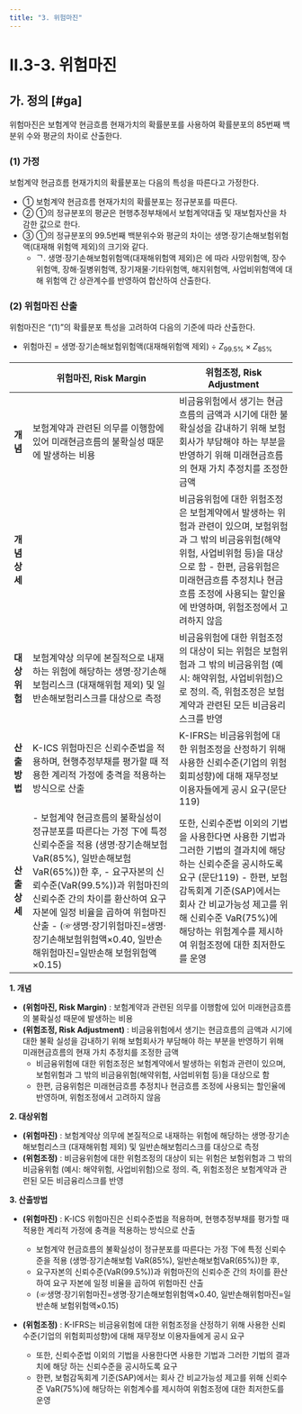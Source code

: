 ```yaml
---
title: "3. 위험마진"
---
```


# II.3-3. 위험마진
## 가. 정의 [#ga]

위험마진은 보험계약 현금흐름 현재가치의 확률분포를 사용하여 확률분포의 85번째 백분위 수와 평균의 차이로 산출한다.
### (1) 가정
보험계약 현금흐름 현재가치의 확률분포는 다음의 특성을 따른다고 가정한다.
- ① 보험계약 현금흐름 현재가치의 확률분포는 정규분포를 따른다.
- ② ①의 정규분포의 평균은 현행추정부채에서 보험계약대출 및 재보험자산을 차감한 값으로 한다.
- ③ ①의 정규분포의 99.5번째 백분위수와 평균의 차이는 생명·장기손해보험위험액(대재해 위험액 제외)의 크기와 같다.
  - ᄀ. 생명·장기손해보험위험액(대재해위험액 제외)은 <OverlayDemo id="4_2-1_나" /> 에 따라 사망위험액, 장수 위험액, 장해·질병위험액, 장기재물·기타위험액, 해지위험액, 사업비위험액에 대해 위험액 간 상관계수를 반영하여 합산하여 산출한다.

### (2) 위험마진 산출
위험마진은 “(1)”의 확률분포 특성을 고려하여 다음의 기준에 따라 산출한다.
- 위험마진 = 생명·장기손해보험위험액(대재해위험액 제외) ÷ $Z_{99.5\%} \times Z_{85\%}$

<Accordion title="K-ICS의 위험마진과 K-IFRS의 위험조정의 차이점">

|  | 위험마진, Risk Margin | 위험조정, Risk Adjustment |
|---|---|---|
| **개념** |  보험계약과 관련된 의무를 이행함에 있어 미래현금흐름의 불확실성 때문에 발생하는 비용 | 비금융위험에서 생기는 현금흐름의 금액과 시기에 대한 불확실성을 감내하기 위해 보험회사가 부담해야 하는 부분을 반영하기 위해 미래현금흐름의 현재 가치 추정치를 조정한 금액 |
| **개념상세** |  | 비금융위험에 대한 위험조정은 보험계약에서 발생하는 위험과 관련이 있으며, 보험위험과 그 밖의 비금융위험(해약위험, 사업비위험 등)을 대상으로 함 - 한편, 금융위험은 미래현금흐름 추정치나 현금흐름 조정에 사용되는 할인율에 반영하며, 위험조정에서 고려하지 않음|
| **대상위험** | 보험계약상 의무에 본질적으로 내재하는 위험에 해당하는 생명·장기손해보험리스크 (대재해위험 제외) 및 일반손해보험리스크를 대상으로 측정 | 비금융위험에 대한 위험조정의 대상이 되는 위험은 보험위험과 그 밖의 비금융위험 (예시: 해약위험, 사업비위험)으로 정의. 즉, 위험조정은 보험계약과 관련된 모든 비금융리스크를 반영 |
| **산출방법** | K-ICS 위험마진은 신뢰수준법을 적용하며, 현행추정부채를 평가할 때 적용한 계리적 가정에 충격을 적용하는 방식으로 산출 | K-IFRS는 비금융위험에 대한 위험조정을 산정하기 위해 사용한 신뢰수준(기업의 위험회피성향)에 대해 재무정보 이용자들에게 공시 요구(문단119) |
| **산출상세** | - 보험계약 현금흐름의 불확실성이 정규분포를 따른다는 가정 下에 특정 신뢰수준을 적용 (생명·장기손해보험 VaR(85%), 일반손해보험VaR(65%))한 후,  - 요구자본의 신뢰수준(VaR(99.5%))과 위험마진의 신뢰수준 간의 차이를 환산하여 요구 자본에 일정 비율을 곱하여 위험마진 산출  - (☞생명·장기위험마진=생명·장기손해보험위험액×0.40, 일반손해위험마진=일반손해 보험위험액×0.15) | 또한, 신뢰수준법 이외의 기법을 사용한다면 사용한 기법과 그러한 기법의 결과치에 해당 하는 신뢰수준을 공시하도록 요구 (문단119)  - 한편, 보험감독회계 기준(SAP)에서는 회사 간 비교가능성 제고를 위해 신뢰수준 VaR(75%)에 해당하는 위험계수를 제시하여 위험조정에 대한 최저한도를 운영 |

</Accordion>

<Accordion title="K-ICS의 위험마진과 K-IFRS의 위험조정의 차이점">

**1. 개념**
- **(위험마진, Risk Margin)** : 보험계약과 관련된 의무를 이행함에 있어 미래현금흐름의 불확실성 때문에 발생하는 비용
- **(위험조정, Risk Adjustment)** : 비금융위험에서 생기는 현금흐름의 금액과 시기에 대한 불확 실성을 감내하기 위해 보험회사가 부담해야 하는 부분을 반영하기 위해 미래현금흐름의 현재 가치 추정치를 조정한 금액
  - 비금융위험에 대한 위험조정은 보험계약에서 발생하는 위험과 관련이 있으며, 보험위험과 그 밖의 비금융위험(해약위험, 사업비위험 등)을 대상으로 함
  - 한편, 금융위험은 미래현금흐름 추정치나 현금흐름 조정에 사용되는 할인율에 반영하며, 위험조정에서 고려하지 않음

**2. 대상위험**
- **(위험마진)** : 보험계약상 의무에 본질적으로 내재하는 위험에 해당하는 생명·장기손해보험리스크 (대재해위험 제외) 및 일반손해보험리스크를 대상으로 측정
- **(위험조정)** : 비금융위험에 대한 위험조정의 대상이 되는 위험은 보험위험과 그 밖의 비금융위험 (예시: 해약위험, 사업비위험)으로 정의. 즉, 위험조정은 보험계약과 관련된 모든 비금융리스크를 반영

**3. 산출방법**
- **(위험마진)** : K-ICS 위험마진은 신뢰수준법을 적용하며, 현행추정부채를 평가할 때 적용한 계리적 가정에 충격을 적용하는 방식으로 산출
  - 보험계약 현금흐름의 불확실성이 정규분포를 따른다는 가정 下에 특정 신뢰수준을 적용 (생명·장기손해보험 VaR(85%), 일반손해보험VaR(65%))한 후,
  - 요구자본의 신뢰수준(VaR(99.5%))과 위험마진의 신뢰수준 간의 차이를 환산하여 요구 자본에 일정 비율을 곱하여 위험마진 산출
  - (☞생명·장기위험마진=생명·장기손해보험위험액×0.40, 일반손해위험마진=일반손해 보험위험액×0.15)

- **(위험조정)** : K-IFRS는 비금융위험에 대한 위험조정을 산정하기 위해 사용한 신뢰수준(기업의 위험회피성향)에 대해 재무정보 이용자들에게 공시 요구
  - 또한, 신뢰수준법 이외의 기법을 사용한다면 사용한 기법과 그러한 기법의 결과치에 해당 하는 신뢰수준을 공시하도록 요구
  - 한편, 보험감독회계 기준(SAP)에서는 회사 간 비교가능성 제고를 위해 신뢰수준 VaR(75%)에 해당하는 위험계수를 제시하여 위험조정에 대한 최저한도를 운영

</Accordion>
